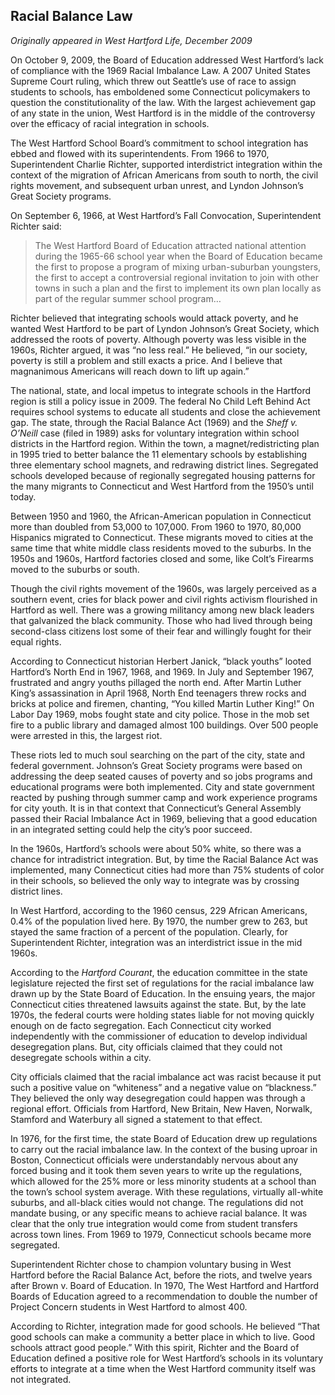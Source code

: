 ## Racial Balance Law {-}

*Originally appeared in West Hartford Life, December 2009*

On October 9, 2009, the Board of Education addressed West Hartford’s lack of compliance with the 1969 Racial Imbalance Law. A 2007 United States Supreme Court ruling, which threw out Seattle’s use of race to assign students to schools, has emboldened some Connecticut policymakers to question the constitutionality of the law. With the largest achievement gap of any state in the union, West Hartford is in the middle of the controversy over the efficacy of racial integration in schools.

The West Hartford School Board’s commitment to school integration has ebbed and flowed with its superintendents. From 1966 to 1970, Superintendent Charlie Richter, supported interdistrict integration within the context of the migration of African Americans from south to north, the civil rights movement, and subsequent urban unrest, and Lyndon Johnson’s Great Society programs.

On September 6, 1966, at West Hartford’s Fall Convocation, Superintendent Richter said:

> The West Hartford Board of Education attracted national attention during the 1965-66 school year when the Board of Education became the first to propose a program of mixing urban-suburban youngsters, the first to accept a controversial regional invitation to join with other towns in such a plan and the first to implement its own plan locally as part of the regular summer school program...

Richter believed that integrating schools would attack poverty, and he wanted West Hartford to be part of Lyndon Johnson’s Great Society, which addressed the roots of poverty. Although poverty was less visible in the 1960s, Richter argued, it was “no less real.” He believed, “in our society, poverty is still a problem and still exacts a price. And I believe that magnanimous Americans will reach down to lift up again.”

The national, state, and local impetus to integrate schools in the Hartford region is still a policy issue in 2009. The federal No Child Left Behind Act requires school systems to educate all students and close the achievement gap. The state, through the Racial Balance Act (1969) and the *Sheff v. O’Neill* case (filed in 1989) asks for voluntary integration within school districts in the Hartford region. Within the town, a magnet/redistricting plan in 1995 tried to better balance the 11 elementary schools by establishing three elementary school magnets, and redrawing district lines. Segregated schools developed because of regionally segregated housing patterns for the many migrants to Connecticut and West Hartford from the 1950’s until today.

Between 1950 and 1960, the African-American population in Connecticut more than doubled from 53,000 to 107,000. From 1960 to 1970, 80,000 Hispanics migrated to Connecticut. These migrants moved to cities at the same time that white middle class residents moved to the suburbs. In the 1950s and 1960s, Hartford factories closed and some, like Colt’s Firearms moved to the suburbs or south.

Though the civil rights movement of the 1960s, was largely perceived as a southern event, cries for black power and civil rights activism flourished in Hartford as well. There was a growing militancy among new black leaders that galvanized the black community. Those who had lived through being second-class citizens lost some of their fear and willingly fought for their equal rights.

According to Connecticut historian Herbert Janick, “black youths” looted Hartford’s North End in 1967, 1968, and 1969. In July and September 1967, frustrated and angry youths pillaged the north end. After Martin Luther King’s assassination in April 1968, North End teenagers threw rocks and bricks at police and firemen, chanting, “You killed Martin Luther King!” On Labor Day 1969, mobs fought state and city police. Those in the mob set fire to a public library and damaged almost 100 buildings. Over 500 people were arrested in this, the largest riot.

These riots led to much soul searching on the part of the city, state and federal government. Johnson’s Great Society programs were based on addressing the deep seated causes of poverty and so jobs programs and educational programs were both implemented. City and state government reacted by pushing through summer camp and work experience programs for city youth. It is in that context that Connecticut’s General Assembly passed their Racial Imbalance Act in 1969, believing that a good education in an integrated setting could help the city’s poor succeed.

In the 1960s, Hartford’s schools were about 50% white, so there was a chance for intradistrict integration. But, by time the Racial Balance Act was implemented, many Connecticut cities had more than 75% students of color in their schools, so believed the only way to integrate was by crossing district lines.

In West Hartford, according to the 1960 census, 229 African Americans, 0.4% of the population lived here. By 1970, the number grew to 263, but stayed the same fraction of a percent of the population. Clearly, for Superintendent Richter, integration was an interdistrict issue in the mid 1960s.

According to the *Hartford Courant*, the education committee in the state legislature rejected the first set of regulations for the racial imbalance law drawn up by the State Board of Education. In the ensuing years, the major Connecticut cities threatened lawsuits against the state. But, by the late 1970s, the federal courts were holding states liable for not moving quickly enough on de facto segregation. Each Connecticut city worked independently with the commissioner of education to develop individual desegregation plans. But, city officials claimed that they could not desegregate schools within a city.

City officials claimed that the racial imbalance act was racist because it put such a positive value on “whiteness” and a negative value on “blackness.” They believed the only way desegregation could happen was through a regional effort. Officials from Hartford, New Britain, New Haven, Norwalk, Stamford and Waterbury all signed a statement to that effect.

In 1976, for the first time, the state Board of Education drew up regulations to carry out the racial imbalance law. In the context of the busing uproar in Boston, Connecticut officials were understandably nervous about any forced busing and it took them seven years to write up the regulations, which allowed for the 25% more or less minority students at a school than the town’s school system average. With these regulations, virtually all-white suburbs, and all-black cities would not change. The regulations did not mandate busing, or any specific means to achieve racial balance. It was clear that the only true integration would come from student transfers across town lines. From 1969 to 1979, Connecticut schools became more segregated.

Superintendent Richter chose to champion voluntary busing in West Hartford before the Racial Balance Act, before the riots, and twelve years after Brown v. Board of Education. In 1970, The West Hartford and Hartford Boards of Education agreed to a recommendation to double the number of Project Concern students in West Hartford to almost 400.

According to Richter, integration made for good schools. He believed “That good schools can make a community a better place in which to live. Good schools attract good people.” With this spirit, Richter and the Board of Education defined a positive role for West Hartford’s schools in its voluntary efforts to integrate at a time when the West Hartford community itself was not integrated.
